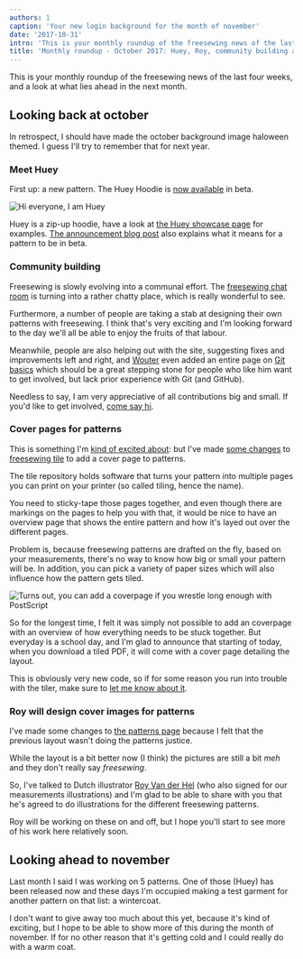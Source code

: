 ```yaml
---
authors: 1
caption: 'Your new login background for the month of november'
date: '2017-10-31'
intro: 'This is your monthly roundup of the freesewing news of the last four weeks, and a look at what lies ahead in the next month.'
title: 'Monthly roundup - October 2017: Huey, Roy, community building and pattern cover pages'
---
```


This is your monthly roundup of the freesewing news of the last four weeks, and
a look at what lies ahead in the next month.

<!-- truncate -->

## Looking back at october

In retrospect, I should have made the october background image haloween themed.
I guess I'll try to remember that for next year.

### Meet Huey

First up: a new pattern. The Huey Hoodie is [now available](/designs/huey) in
beta.

![Hi everyone, I am
Huey](https://posts.freesewing.org/uploads/huey_b410125cba.jpg)

Huey is a zip-up hoodie, have a look at [the Huey showcase
page](/showcase/pattern/huey) for examples. [The announcement blog
post](/blog/huey-hoodie-beta/) also explains what it means for a pattern to be
in beta.

### Community building

Freesewing is slowly evolving into a communal effort. The [freesewing chat
room](https://chat.freesewing.org/) is turning into a rather chatty place,
which is really wonderful to see.

Furthermore, a number of people are taking a stab at designing their own
patterns with freesewing. I think that's very exciting and I'm looking forward
to the day we'll all be able to enjoy the fruits of that labour.

Meanwhile, people are also helping out with the site, suggesting fixes and
improvements left and right, and [Wouter](/users/user?id=132) even added an entire
page on [Git basics](/docs/git-basics) which should be a great stepping stone
for people who like him want to get involved, but lack prior experience with
Git (and GitHub).

Needless to say, I am very appreciative of all contributions big and small. If
you'd like to get involved, [come say hi](https://chat.freesewing.org/).

### Cover pages for patterns

This is something I'm [kind of excited
about](https://www.instagram.com/p/Ba6qVTFDZv_/): but I've made [some
changes](https://github.com/freesewing/tile/commit/9d2b11e7a9f0d08b890a04eced989f0b432d2c53)
to [freesewing tile](https://github.com/freesewing/tile) to add a cover page to
patterns.

The tile repository holds software that turns your pattern into multiple pages
you can print on your printer (so called tiling, hence the name).

You need to sticky-tape those pages together, and even though there are
markings on the pages to help you with that, it would be nice to have an
overview page that shows the entire pattern and how it's layed out over the
different pages.

Problem is, because freesewing patterns are drafted on the fly, based on your
measurements, there's no way to know how big or small your pattern will be. In
addition, you can pick a variety of paper sizes which will also influence how
the pattern gets tiled.

![Turns out, you can add a coverpage if you wrestle long enough with
PostScript](https://posts.freesewing.org/uploads/tile_6dccb4de24.jpg)

So for the longest time, I felt it was simply not possible to add an coverpage
with an overview of how everything needs to be stuck together. But everyday is
a school day, and I'm glad to announce that starting of today, when you
download a tiled PDF, it will come with a cover page detailing the layout.

This is obviously very new code, so if for some reason you run into trouble
with the tiler, make sure to [let me know about
it](https://github.com/freesewing/tile/issues/new).

### Roy will design cover images for patterns

I've made some changes to [the patterns page](/designs/) because I felt that
the previous layout wasn't doing the patterns justice.

While the layout is a bit better now (I think) the pictures are still a bit
_meh_ and they don't really say _freesewing_.

So, I've talked to Dutch illustrator [Roy Van der
Hel](https://royvdhel-art.deviantart.com/) (who also signed for our
measurements illustrations) and I'm glad to be able to share with you that he's
agreed to do illustrations for the different freesewing patterns.

Roy will be working on these on and off, but I hope you'll start to see more of
his work here relatively soon.

## Looking ahead to november

Last month I said I was working on 5 patterns. One of those (Huey) has been
released now and these days I'm occupied making a test garment for another
pattern on that list: a wintercoat.

I don't want to give away too much about this yet, because it's kind of
exciting, but I hope to be able to show more of this during the month of
november. If for no other reason that it's getting cold and I could really do
with a warm coat.
